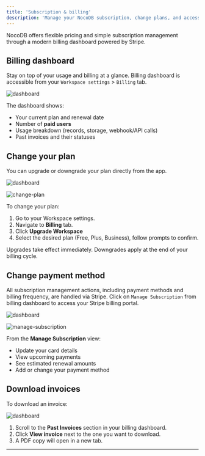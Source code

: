 ```yaml
---
title: 'Subscription & billing'
description: 'Manage your NocoDB subscription, change plans, and access billing information easily.'
---
```


NocoDB offers flexible pricing and simple subscription management through a modern billing dashboard powered by Stripe.

## Billing dashboard

Stay on top of your usage and billing at a glance. Billing dashboard is accessible from your `Workspace settings` > `Billing` tab.

![dashboard](/img/v2/workspace/billing-dashboard.png)

The dashboard shows:

- Your current plan and renewal date
- Number of **paid users**
- Usage breakdown (records, storage, webhook/API calls)
- Past invoices and their statuses


## Change your plan

You can upgrade or downgrade your plan directly from the app.

![dashboard](/img/v2/workspace/billing-dashboard-2.png)

![change-plan](/img/v2/workspace/change-plan.png)

To change your plan:

1. Go to your Workspace settings.
2. Navigate to **Billing** tab.
3. Click **Upgrade Workspace**
4. Select the desired plan (Free, Plus, Business), follow prompts to confirm.

<Callout type="info">Upgrades take effect immediately. Downgrades apply at the end of your billing cycle.</Callout>


## Change payment method

All subscription management actions, including payment methods and billing frequency, are handled via Stripe. Click on `Manage Subscription` from billing dashboard to access your Stripe billing portal.

![dashboard](/img/v2/workspace/billing-dashboard-3.png)

![manage-subscription](/img/v2/workspace/manage-subscription.png)

From the **Manage Subscription** view:

- Update your card details
- View upcoming payments
- See estimated renewal amounts
- Add or change your payment method


## Download invoices

To download an invoice:

![dashboard](/img/v2/workspace/billing-dashboard-4.png)

1. Scroll to the **Past Invoices** section in your billing dashboard.
2. Click **View invoice** next to the one you want to download.
3. A PDF copy will open in a new tab.

---
